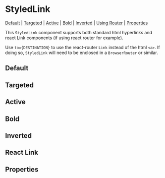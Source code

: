 
# StyledLink

[Default](#default) | [Targeted](#targeted) | [Active](#active) | [Bold](#bold) | [Inverted](#inverted) | [Using Router](#using-router) | [Properties](#properties)

This `StyledLink` component supports both standard html hyperlinks and react Link components (if using react router for example).

Use `to={DESTINATION}` to use the react-router `Link` instead of the html `<a>`. If doing so, `StyledLink` will need to be enclosed in a `BrowserRouter` or similar.

## Default

<Preview>
  <Story id="components-styledlink--default-styled-link" />
</Preview>

## Targeted

<Preview>
  <Story id="components-styledlink--target-styled-link" />
</Preview>

## Active

<Preview>
  <Story id="components-styledlink--active-styled-link" />
</Preview>

## Bold

<Preview>
  <Story id="components-styledlink--bold-styled-link" />
</Preview>

## Inverted

<Preview>
  <Story id="components-styledlink--inverted-styled-link" />
</Preview>

## React Link

<Preview>
  <Story id="components-styledlink--react-link" />
</Preview>

## Properties

<Props of={StyledLink} />
